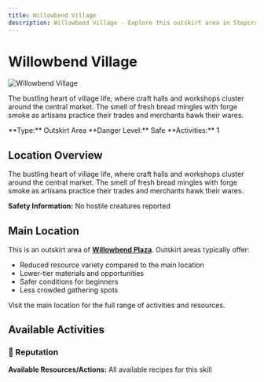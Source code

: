 ```yaml
---
title: Willowbend Village
description: Willowbend Village - Explore this outskirt area in Stepcraft
---
```


# Willowbend Village

<div className="flex items-start gap-6 mb-8">
  <div className="flex-shrink-0">
    <img src="/assets/locations/willowbend_plaza.png" alt="Willowbend Village" className="w-32 h-32 border rounded-lg object-cover" />
  </div>
  <div className="flex-1">
    <div className="space-y-3">
      <p className="text-lg text-muted-foreground">The bustling heart of village life, where craft halls and workshops cluster around the central market. The smell of fresh bread mingles with forge smoke as artisans practice their trades and merchants hawk their wares.</p>
      <div className="flex flex-wrap gap-4 text-sm">
        <span className="px-3 py-1 bg-blue-100 dark:bg-blue-900 rounded-md">
          **Type:** Outskirt Area
        </span>
        <span className="px-3 py-1 bg-green-100 dark:bg-green-900 rounded-md">
          **Danger Level:** Safe
        </span>
        <span className="px-3 py-1 bg-purple-100 dark:bg-purple-900 rounded-md">
          **Activities:** 1
        </span>
      </div>
    </div>
  </div>
</div>

## Location Overview

The bustling heart of village life, where craft halls and workshops cluster around the central market. The smell of fresh bread mingles with forge smoke as artisans practice their trades and merchants hawk their wares.

**Safety Information:** No hostile creatures reported


## Main Location

This is an outskirt area of **[Willowbend Plaza](/docs/map/individual/willowbend_plaza)**. Outskirt areas typically offer:
- Reduced resource variety compared to the main location
- Lower-tier materials and opportunities
- Safer conditions for beginners
- Less crowded gathering spots

Visit the main location for the full range of activities and resources.


## Available Activities


### 🤝 Reputation

**Available Resources/Actions:** All available recipes for this skill

